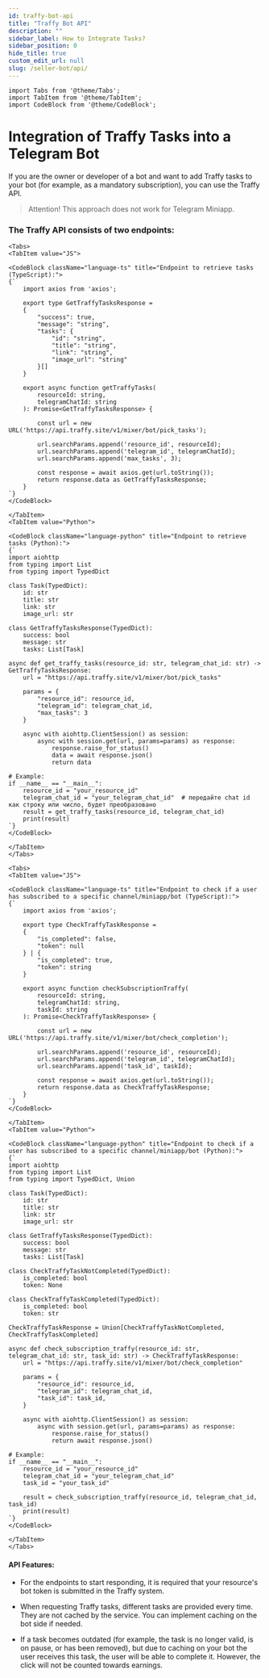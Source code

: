 ```yaml
---
id: traffy-bot-api
title: "Traffy Bot API"
description: ""
sidebar_label: How to Integrate Tasks?
sidebar_position: 0
hide_title: true
custom_edit_url: null
slug: /seller-bot/api/
---
```


```mdx-code-block
import Tabs from '@theme/Tabs';
import TabItem from '@theme/TabItem';
import CodeBlock from '@theme/CodeBlock';
```

# Integration of Traffy Tasks into a Telegram Bot

If you are the owner or developer of a bot and want to add Traffy tasks to your bot (for example, as a mandatory subscription), you can use the Traffy API.

> Attention! This approach does not work for Telegram Miniapp.

### The Traffy API consists of two endpoints:

```mdx-code-block
<Tabs>
<TabItem value="JS">
```

```mdx-code-block
<CodeBlock className="language-ts" title="Endpoint to retrieve tasks (TypeScript):">
{`
    import axios from 'axios';

    export type GetTraffyTasksResponse =
    {
        "success": true,
        "message": "string",
        "tasks": {
            "id": "string",
            "title": "string",
            "link": "string",
            "image_url": "string"
        }[]
    }

    export async function getTraffyTasks(
        resourceId: string,
        telegramChatId: string
    ): Promise<GetTraffyTasksResponse> {

        const url = new URL('https://api.traffy.site/v1/mixer/bot/pick_tasks');

        url.searchParams.append('resource_id', resourceId);
        url.searchParams.append('telegram_id', telegramChatId);
        url.searchParams.append('max_tasks', 3);

        const response = await axios.get(url.toString());
        return response.data as GetTraffyTasksResponse;
    }
`}
</CodeBlock>
```

```mdx-code-block
</TabItem>
<TabItem value="Python">
```

```mdx-code-block
<CodeBlock className="language-python" title="Endpoint to retrieve tasks (Python):">
{`
import aiohttp
from typing import List
from typing import TypedDict

class Task(TypedDict):
    id: str
    title: str
    link: str
    image_url: str

class GetTraffyTasksResponse(TypedDict):
    success: bool
    message: str
    tasks: List[Task]

async def get_traffy_tasks(resource_id: str, telegram_chat_id: str) -> GetTraffyTasksResponse:
    url = "https://api.traffy.site/v1/mixer/bot/pick_tasks"

    params = {
        "resource_id": resource_id,
        "telegram_id": telegram_chat_id,
        "max_tasks": 3
    }

    async with aiohttp.ClientSession() as session:
        async with session.get(url, params=params) as response:
            response.raise_for_status()
            data = await response.json()
            return data

# Example:
if __name__ == "__main__":
    resource_id = "your_resource_id"
    telegram_chat_id = "your_telegram_chat_id"  # передайте chat id как строку или число, будет преобразовано
    result = get_traffy_tasks(resource_id, telegram_chat_id)
    print(result)
`}
</CodeBlock>
```

```mdx-code-block
</TabItem>
</Tabs>
```

```mdx-code-block
<Tabs>
<TabItem value="JS">
```

```mdx-code-block
<CodeBlock className="language-ts" title="Endpoint to check if a user has subscribed to a specific channel/miniapp/bot (TypeScript):">
{`
    import axios from 'axios';

    export type CheckTraffyTaskResponse =
    {
        "is_completed": false,
        "token": null
    } | {
        "is_completed": true,
        "token": string
    }

    export async function checkSubscriptionTraffy(
        resourceId: string,
        telegramChatId: string,
        taskId: string
    ): Promise<CheckTraffyTaskResponse> {

        const url = new URL('https://api.traffy.site/v1/mixer/bot/check_completion');

        url.searchParams.append('resource_id', resourceId);
        url.searchParams.append('telegram_id', telegramChatId);
        url.searchParams.append('task_id', taskId);

        const response = await axios.get(url.toString());
        return response.data as CheckTraffyTaskResponse;
    }
`}
</CodeBlock>
```

```mdx-code-block
</TabItem>
<TabItem value="Python">
```

```mdx-code-block
<CodeBlock className="language-python" title="Endpoint to check if a user has subscribed to a specific channel/miniapp/bot (Python):">
{`
import aiohttp
from typing import List
from typing import TypedDict, Union

class Task(TypedDict):
    id: str
    title: str
    link: str
    image_url: str

class GetTraffyTasksResponse(TypedDict):
    success: bool
    message: str
    tasks: List[Task]

class CheckTraffyTaskNotCompleted(TypedDict):
    is_completed: bool
    token: None

class CheckTraffyTaskCompleted(TypedDict):
    is_completed: bool
    token: str

CheckTraffyTaskResponse = Union[CheckTraffyTaskNotCompleted, CheckTraffyTaskCompleted]

async def check_subscription_traffy(resource_id: str, telegram_chat_id: str, task_id: str) -> CheckTraffyTaskResponse:
    url = "https://api.traffy.site/v1/mixer/bot/check_completion"

    params = {
        "resource_id": resource_id,
        "telegram_id": telegram_chat_id,
        "task_id": task_id,
    }

    async with aiohttp.ClientSession() as session:
        async with session.get(url, params=params) as response:
            response.raise_for_status()
            return await response.json()

# Example:
if __name__ == "__main__":
    resource_id = "your_resource_id"
    telegram_chat_id = "your_telegram_chat_id"
    task_id = "your_task_id"

    result = check_subscription_traffy(resource_id, telegram_chat_id, task_id)
    print(result)
`}
</CodeBlock>
```

```mdx-code-block
</TabItem>
</Tabs>
```

#### API Features:

- For the endpoints to start responding, it is required that your resource's bot token is submitted in the Traffy system.

- When requesting Traffy tasks, different tasks are provided every time. They are not cached by the service. You can implement caching on the bot side if needed.

- If a task becomes outdated (for example, the task is no longer valid, is on pause, or has been removed), but due to caching on your bot the user receives this task, the user will be able to complete it. However, the click will not be counted towards earnings.